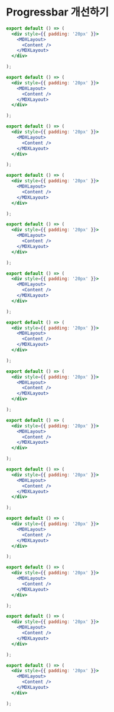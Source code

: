 
# Progressbar 개선하기

```jsx
export default () => (
  <div style={{ padding: '20px' }}>
    <MDXLayout>
      <Content />
    </MDXLayout>
  </div>

);
```
```jsx
export default () => (
  <div style={{ padding: '20px' }}>
    <MDXLayout>
      <Content />
    </MDXLayout>
  </div>

);
```
```jsx
export default () => (
  <div style={{ padding: '20px' }}>
    <MDXLayout>
      <Content />
    </MDXLayout>
  </div>

);
```
```jsx
export default () => (
  <div style={{ padding: '20px' }}>
    <MDXLayout>
      <Content />
    </MDXLayout>
  </div>

);
```
```jsx
export default () => (
  <div style={{ padding: '20px' }}>
    <MDXLayout>
      <Content />
    </MDXLayout>
  </div>

);
```
```jsx
export default () => (
  <div style={{ padding: '20px' }}>
    <MDXLayout>
      <Content />
    </MDXLayout>
  </div>

);
```
```jsx
export default () => (
  <div style={{ padding: '20px' }}>
    <MDXLayout>
      <Content />
    </MDXLayout>
  </div>

);
```
```jsx
export default () => (
  <div style={{ padding: '20px' }}>
    <MDXLayout>
      <Content />
    </MDXLayout>
  </div>

);
```
```jsx
export default () => (
  <div style={{ padding: '20px' }}>
    <MDXLayout>
      <Content />
    </MDXLayout>
  </div>

);
```
```jsx
export default () => (
  <div style={{ padding: '20px' }}>
    <MDXLayout>
      <Content />
    </MDXLayout>
  </div>

);
```
```jsx
export default () => (
  <div style={{ padding: '20px' }}>
    <MDXLayout>
      <Content />
    </MDXLayout>
  </div>

);
```
```jsx
export default () => (
  <div style={{ padding: '20px' }}>
    <MDXLayout>
      <Content />
    </MDXLayout>
  </div>

);
```
```jsx
export default () => (
  <div style={{ padding: '20px' }}>
    <MDXLayout>
      <Content />
    </MDXLayout>
  </div>

);
```
```jsx
export default () => (
  <div style={{ padding: '20px' }}>
    <MDXLayout>
      <Content />
    </MDXLayout>
  </div>

);
```